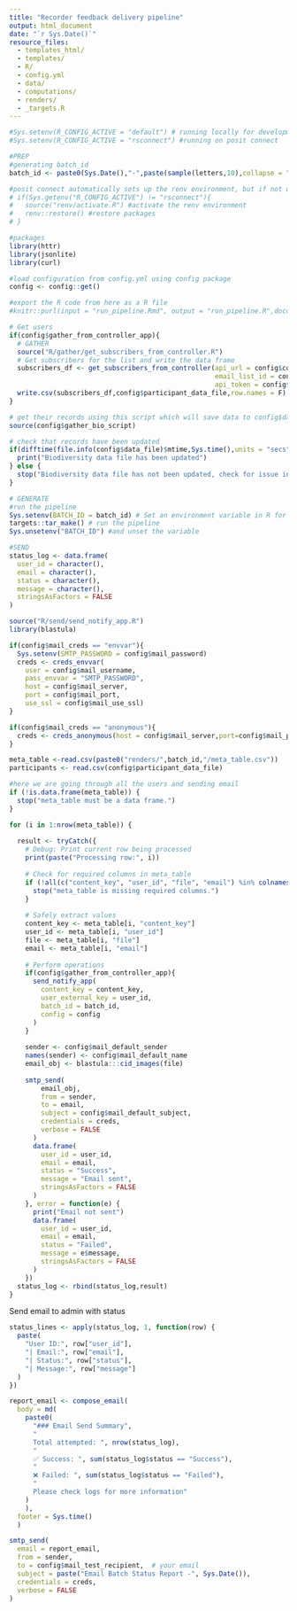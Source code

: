 ```yaml
---
title: "Recorder feedback delivery pipeline"
output: html_document
date: "`r Sys.Date()`"
resource_files:
  - templates_html/
  - templates/
  - R/
  - config.yml
  - data/
  - computations/
  - renders/
  - _targets.R
---
```


```r
#Sys.setenv(R_CONFIG_ACTIVE = "default") # running locally for development
#Sys.setenv(R_CONFIG_ACTIVE = "rsconnect") #running on posit connect

#PREP
#generating batch_id
batch_id <- paste0(Sys.Date(),"-",paste(sample(letters,10),collapse = ""))

#posit connect automatically sets up the renv environment, but if not using rsconnect then you need to manually initiate the renv environment
# if(Sys.getenv("R_CONFIG_ACTIVE") != "rsconnect"){ 
#   source("renv/activate.R") #activate the renv environment
#   renv::restore() #restore packages
# }

#packages
library(httr)
library(jsonlite)
library(curl)

#load configuration from config.yml using config package
config <- config::get()

#export the R code from here as a R file
#knitr::purl(input = "run_pipeline.Rmd", output = "run_pipeline.R",documentation = 0)
```


```r
# Get users
if(config$gather_from_controller_app){
  # GATHER
  source("R/gather/get_subscribers_from_controller.R")
  # Get subscribers for the list and write the data frame
  subscribers_df <- get_subscribers_from_controller(api_url = config$controller_app_base_url, 
                                                    email_list_id = config$controller_app_list_id, 
                                                    api_token = config$controller_app_api_key) 
  write.csv(subscribers_df,config$participant_data_file,row.names = F)
}

# get their records using this script which will save data to config$data_file
source(config$gather_bio_script)

# check that records have been updated
if(difftime(file.info(config$data_file)$mtime,Sys.time(),units = "secs") < 30){
  print("Biodiversity data file has been updated")
} else {
  stop("Biodiversity data file has not been updated, check for issue in gather script")
}

```

```r
# GENERATE
#run the pipeline
Sys.setenv(BATCH_ID = batch_id) # Set an environment variable in R for the batch code
targets::tar_make() # run the pipeline
Sys.unsetenv("BATCH_ID") #and unset the variable
```

```r

#SEND
status_log <- data.frame(
  user_id = character(),
  email = character(),
  status = character(),
  message = character(),
  stringsAsFactors = FALSE
)

source("R/send/send_notify_app.R")
library(blastula)

if(config$mail_creds == "envvar"){
  Sys.setenv(SMTP_PASSWORD = config$mail_password)
  creds <- creds_envvar(
    user = config$mail_username,
    pass_envvar = "SMTP_PASSWORD",
    host = config$mail_server,
    port = config$mail_port,
    use_ssl = config$mail_use_ssl)
}

if(config$mail_creds == "anonymous"){
  creds <- creds_anonymous(host = config$mail_server,port=config$mail_port,use_ssl = config$mail_use_ssl)
}

meta_table <-read.csv(paste0("renders/",batch_id,"/meta_table.csv"))
participants <- read.csv(config$participant_data_file)

#here we are going through all the users and sending email
if (!is.data.frame(meta_table)) {
  stop("meta_table must be a data frame.")
}

for (i in 1:nrow(meta_table)) {
  
  result <- tryCatch({
    # Debug: Print current row being processed
    print(paste("Processing row:", i))
    
    # Check for required columns in meta_table
    if (!all(c("content_key", "user_id", "file", "email") %in% colnames(meta_table))) {
      stop("meta_table is missing required columns.")
    }
    
    # Safely extract values
    content_key <- meta_table[i, "content_key"]
    user_id <- meta_table[i, "user_id"]
    file <- meta_table[i, "file"]
    email <- meta_table[i, "email"]
    
    # Perform operations
    if(config$gather_from_controller_app){
      send_notify_app(
        content_key = content_key,
        user_external_key = user_id,
        batch_id = batch_id,
        config = config
      )
    }
    
    sender <- config$mail_default_sender
    names(sender) <- config$mail_default_name
    email_obj <- blastula:::cid_images(file)
    
    smtp_send(
        email_obj,
        from = sender,
        to = email,
        subject = config$mail_default_subject,
        credentials = creds,
        verbose = FALSE
      )
      data.frame(
        user_id = user_id,
        email = email,
        status = "Success",
        message = "Email sent",
        stringsAsFactors = FALSE
      )
    }, error = function(e) {
      print("Email not sent")
      data.frame(
        user_id = user_id,
        email = email,
        status = "Failed",
        message = e$message,
        stringsAsFactors = FALSE
      )
    })
  status_log <- rbind(status_log,result)
}
```

Send email to admin with status

```r
status_lines <- apply(status_log, 1, function(row) {
  paste(
    "User ID:", row["user_id"], 
    "| Email:", row["email"], 
    "| Status:", row["status"], 
    "| Message:", row["message"]
  )
})

report_email <- compose_email(
  body = md(
    paste0(
      "### Email Send Summary",
      "
      Total attempted: ", nrow(status_log),
      "
      ✅ Success: ", sum(status_log$status == "Success"), 
      "
      ❌ Failed: ", sum(status_log$status == "Failed"),
      "
      Please check logs for more information"
    )
    ),
  footer = Sys.time()
  )

smtp_send(
  email = report_email,
  from = sender,
  to = config$mail_test_recipient,  # your email
  subject = paste("Email Batch Status Report -", Sys.Date()),
  credentials = creds,
  verbose = FALSE
)
```